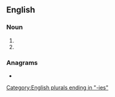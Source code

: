 ==English==

===Noun===
{{head|en|noun plural form}}

# {{plural of|prosty|lang=en}}
# {{plural of|prostie|lang=en}}

===Anagrams===
* {{anagrams|en|a=eioprsst|periosts|portises|positers|prosiest|reposits|ripostes|triposes}}

[[Category:English plurals ending in "-ies"]]